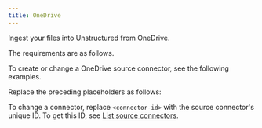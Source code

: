 ```yaml
---
title: OneDrive
---
```


Ingest your files into Unstructured from OneDrive.

The requirements are as follows.


<OneDrivePrerequisites />

To create or change a OneDrive source connector, see the following examples.


<CodeGroup>
    <OneDriveSDK />
    <OneDriveAPIRESTCreate />
    <OneDriveAPIRESTChange />
</CodeGroup>

Replace the preceding placeholders as follows:


<OneDriveAPIPlaceholders />

To change a connector, replace `<connector-id>` with the source connector's unique ID. 
To get this ID, see [List source connectors](/platform/api/overview#list-source-connectors).